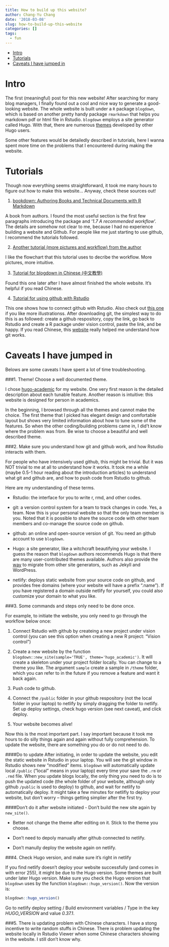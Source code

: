 ```yaml
---
title: How to build up this website?
author: Chang-Yu Chang
date: '2018-03-08'
slug: how-to-build-up-this-website
categories: []
tags:
  - fun
---
```

- [Intro](https://changyuchang.name/post/how-to-build-up-this-website/#intro)
- [Tutorials](https://changyuchang.name/post/how-to-build-up-this-website/#tutorials)
- [Caveats I have jumped in](https://changyuchang.name/post/how-to-build-up-this-website/#caveats-i-have-jumped-in)

# Intro

The first (meaningful) post for this new website! After searching for many blog managers, I finally found out a cool and nice way to generate a good-looking website. The whole website is built under a `R` package `blogdown`, which is based on another pretty handy package `rmarkdown` that helps you markdown pdf or html file in Rstudio. `blogdown` employs a site generator called Hugo. With that, there are numerous [themes]( http://themes.gohugo.io) developed by other Hugo users.

Some other features would be detailedly described in tutorials, here I wanna spent more time on the problems that I encountered during making the website.


# Tutorials
Though now everything seems straightforward, it took me many hours to figure out how to make this website... Anyway, check these sources out!

1. [bookdown: Authoring Books and Technical Documents with R Markdown](https://bookdown.org/yihui/bookdown/)

A book from authors. I found the most useful section is the first few paragraphs introducing the package and '*1.7 A recommended workflow*'. The details are somehow not clear to me, because I had no experience building a website and Github. For people like me just starting to use github, I recommend the tutorials followed.

2. [Another tutorial (more pictures and workflow) from the author](https://alison.rbind.io/post/up-and-running-with-blogdown/)

I like the flowchart that this tutorial uses to decribe the workflow. More pictures, more intuitive.

3. [Tutorial for blogdown in Chinese (中文教學)](https://cosx.org/2018/01/build-blog-with-blogdown-hugo-netlify-github/)

Found this one later after I have almost finished the whole website. It's helpful if you read Chinese.

4. [Tutorial for using github with Rstudio](https://support.rstudio.com/hc/en-us/articles/200532077-Version-Control-with-Git-and-SVN)

This one shows how to connect github with Rstudio. Also check out [this one](http://r-bio.github.io/intro-git-rstudio/) if you like more illustrationss. After downloading git, the simplest way to do this is as followed: create a github respository, copy the link, go back to Rstudio and create a R package under vision control, paste the link, and be happy. If you read Chinese, this [website](https://hellolynn.hpd.io/2017/01/18/git%E6%96%B0%E6%89%8B%E5%85%A5%E9%96%80%E6%95%99%E5%AD%B8-part-1/) really helped me understand how git works. 


# Caveats I have jumped in

Belows are some caveats I have spent a lot of time troubleshooting. 

###1. Theme! Choose a well documented theme.

I chose [hugo-academic](https://github.com/gcushen/hugo-academic/) for my website. One very first reason is the detailed description about each tunable feature. Another reason is intuitive: this website is designed for person in academics.

In the beginning, I browsed through all the themes and cannot make the choice. The first theme that I picked has elegant design and comfortable layout but shows very limited information about how to tune some of the features. So when the other coding/building problems came in, I did't know where the problem was from. Be wise to choose a beautiful and well described theme.


###2. Make sure you understand how git and github work, and how Rstudio interacts with them.

For people who have intensively used github, this might be trivial. But it was NOT trivial to me at all to understand how it works. It took me a while (maybe 0.5-1 hour reading about the introduction articles) to understand what git and github are, and how to push code from Rstudio to github. 

Here are my understanding of these terms. 

- Rstudio: the interface for you to write r, rmd, and other codes.

- git: a version control system for a team to track changes in code. Yes, a team. Now this is your personal website so that the only team member is you. Noted that it is possible to share the source code with other team members and co-manage the source code on github. 

- github: an online and open-source version of git. You need an github account to use `blogdown`.

- Hugo: a site generator, like a witchcraft beautifying your website. I guess the reason that `blogdown` authors recommends Hugo is that there are many user-contributed themes available. Authors also provide the [way](https://bookdown.org/yihui/blogdown/migration.html) to migrate from other site generators, such as Jekyll and WordPress.

- netlify: deploys static website from your source code on github, and provides free domains (where your website will have a prefix ".name"). If you have registered a domain outside netlify for yourself, you could also customize your domain to what you like.


###3. Some commands and steps only need to be done once.

For example, to initiate the website, you only need to go through the workflow below once: 
  
  1. Connect Rstudio with github by createing a new project under vision control (you can see this option when creating a new R project: "Vision control") 
  
  2. Create a new website by the function `blogdown::new_site(sample='TRUE', theme='hugo_academic')`. It will create a skeleton under your project folder locally. You can change to a theme you like. The argument `sample` create a sample in `/theme` folder, which you can refer to in the future if you remove a feature and want it back again.
  
  3. Push code to github.
  
  4. Connect the `/public` folder in your github respository (not the local folder in your laptop) to netlify by simply dragging the folder to netlify. Set up deploy settings, check hugo version (see next caveat), and click deploy. 
  
  6. Your website becomes alive!

Now this is the most important part. I say important because it took me hours to do silly things again and again without fully comprehension. To update the website, there are something you do or do not need to do.

####Do to update
After initiating, in order to update the website, you edit the static website in Rstudio in your laptop. You will see the git window in Rstudio shows new "modified" items. `blogdown` will automatically update local `/public` ("local" means in your laptop) every time your save the `.rm` or `.rmd` file. 
When you update blogs locally, the only thing you need to do is to push the updated code (the whole folder of your website, although only github `/public` is used to deploy) to github, and wait for netlify to automatically deploy. It might take a few minutes for netlifly to deploy your website, but don't worry -- things getting simplier after the first try.

####Don't do it after website initiated
- Don't build the new site again by `new_site()`. 

- Better not change the theme after editing on it. Stick to the theme you choose.

- Don't need to depoly manually after github connected to netlify. 

- Don't manully deploy the website again on netlify.

###4. Check Hugo version, and make sure it's right in netlify

If you find netlify doesn't deploy your website successfully (and comes in with error 255), it might be due to the Hugo version. Some themes are built under later Hugo version. Make sure you check the Hugo version that `blogdown` uses by the function `blogdown::hugo_version()`. Now the version is: 
```r
blogdown::hugo_version()
```
Go to netlify deploy setting / Build environment variables / Type in the key *HUGO_VERSION* and value *0.37.1*.

###5. There is updating problem with Chinese characters.
I have a stong incentive to write random stuffs in Chinese. There is problem updating the website locally in Rstudio Viewer when some Chinese characters showing in the website. I still don't know why.








